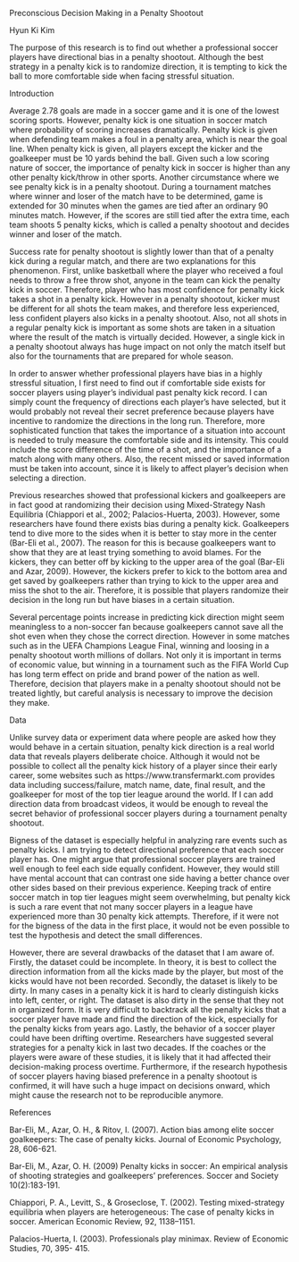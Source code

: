 Preconscious Decision Making in a Penalty Shootout

Hyun Ki Kim

The purpose of this research is to find out whether a professional soccer players have directional bias in a penalty shootout. Although the best strategy in a penalty kick is to randomize direction, it is tempting to kick the ball to more comfortable side when facing stressful situation.

Introduction

Average 2.78 goals are made in a soccer game and it is one of the lowest scoring sports. However, penalty kick is one situation in soccer match where probability of scoring increases dramatically. Penalty kick is given when defending team makes a foul in a penalty area, which is near the goal line. When penalty kick is given, all players except the kicker and the goalkeeper must be 10 yards behind the ball. Given such a low scoring nature of soccer, the importance of penalty kick in soccer is higher than any other penalty kick/throw in other sports. Another circumstance where we see penalty kick is in a penalty shootout. During a tournament matches where winner and loser of the match have to be determined, game is extended for 30 minutes when the games are tied after an ordinary 90 minutes match. However, if the scores are still tied after the extra time, each team shoots 5 penalty kicks, which is called a penalty shootout and decides winner and loser of the match.

Success rate for penalty shootout is slightly lower than that of a penalty kick during a regular match, and there are two explanations for this phenomenon. First, unlike basketball where the player who received a foul needs to throw a free throw shot, anyone in the team can kick the penalty kick in soccer. Therefore, player who has most confidence for penalty kick takes a shot in a penalty kick. However in a penalty shootout, kicker must be different for all shots the team makes, and therefore less experienced, less confident players also kicks in a penalty shootout. Also, not all shots in a regular penalty kick is important as some shots are taken in a situation where the result of the match is virtually decided. However, a single kick in a penalty shootout always has huge impact on not only the match itself but also for the tournaments that are prepared for whole season.

In order to answer whether professional players have bias in a highly stressful situation, I first need to find out if comfortable side exists for soccer players using player’s individual past penalty kick record. I can simply count the frequency of directions each player’s have selected, but it would probably not reveal their secret preference because players have incentive to randomize the directions in the long run. Therefore, more sophisticated function that takes the importance of a situation into account is needed to truly measure the comfortable side and its intensity. This could include the score difference of the time of a shot, and the importance of a match along with many others. Also, the recent missed or saved information must be taken into account, since it is likely to affect player’s decision when selecting a direction.

Previous researches showed that professional kickers and goalkeepers are in fact good at randomizing their decision using Mixed-Strategy Nash Equilibria (Chiappori et al., 2002; Palacios-Huerta, 2003). However, some researchers have found there exists bias during a penalty kick. Goalkeepers tend to dive more to the sides when it is better to stay more in the center (Bar-Eli et al., 2007). The reason for this is because goalkeepers want to show that they are at least trying something to avoid blames. For the kickers, they can better off by kicking to the upper area of the goal (Bar-Eli and Azar, 2009). However, the kickers prefer to kick to the bottom area and get saved by goalkeepers rather than trying to kick to the upper area and miss the shot to the air. Therefore, it is possible that players randomize their decision in the long run but have biases in a certain situation.

Several percentage points increase in predicting kick direction might seem meaningless to a non-soccer fan because goalkeepers cannot save all the shot even when they chose the correct direction. However in some matches such as in the UEFA Champions League Final, winning and loosing in a penalty shootout worth millions of dollars. Not only it is important in terms of economic value, but winning in a tournament such as the FIFA World Cup has long term effect on pride and brand power of the nation as well. Therefore, decision that players make in a penalty shootout should not be treated lightly, but careful analysis is necessary to improve the decision they make.

Data

Unlike survey data or experiment data where people are asked how they would behave in a certain situation, penalty kick direction is a real world data that reveals players deliberate choice. Although it would not be possible to collect all the penalty kick history of a player since their early career, some websites such as https://www.transfermarkt.com provides data including success/failure, match name, date, final result, and the goalkeeper for most of the top tier league around the world. If I can add direction data from broadcast videos, it would be enough to reveal the secret behavior of professional soccer players during a tournament penalty shootout.

Bigness of the dataset is especially helpful in analyzing rare events such as penalty kicks. I am trying to detect directional preference that each soccer player has. One might argue that professional soccer players are trained well enough to feel each side equally confident. However, they would still have mental account that can contrast one side having a better chance over other sides based on their previous experience. Keeping track of entire soccer match in top tier leagues might seem overwhelming, but penalty kick is such a rare event that not many soccer players in a league have experienced more than 30 penalty kick attempts. Therefore, if it were not for the bigness of the data in the first place, it would not be even possible to test the hypothesis and detect the small differences.

However, there are several drawbacks of the dataset that I am aware of. Firstly, the dataset could be incomplete. In theory, it is best to collect the direction information from all the kicks made by the player, but most of the kicks would have not been recorded. Secondly, the dataset is likely to be dirty. In many cases in a penalty kick it is hard to clearly distinguish kicks into left, center, or right. The dataset is also dirty in the sense that they not in organized form. It is very difficult to backtrack all the penalty kicks that a soccer player have made and find the direction of the kick, especially for the penalty kicks from years ago. Lastly, the behavior of a soccer player could have been drifting overtime. Researchers have suggested several strategies for a penalty kick in last two decades. If the coaches or the players were aware of these studies, it is likely that it had affected their decision-making process overtime. Furthermore, if the research hypothesis of soccer players having biased preference in a penalty shootout is confirmed, it will have such a huge impact on decisions onward, which might cause the research not to be reproducible anymore.

References

Bar-Eli, M., Azar, O. H., & Ritov, I. (2007). Action bias among elite soccer goalkeepers: The case of penalty kicks. Journal of Economic Psychology, 28, 606-621. 

Bar-Eli, M., Azar, O. H. (2009) Penalty kicks in soccer: An empirical analysis of shooting strategies and goalkeepers’ preferences. Soccer and Society 10(2):183-191.

Chiappori, P. A., Levitt, S., & Groseclose, T. (2002). Testing mixed-strategy equilibria when players are heterogeneous: The case of penalty kicks in soccer. American Economic Review, 92, 1138–1151.

Palacios-Huerta, I. (2003). Professionals play minimax. Review of Economic Studies, 70, 395- 415.
